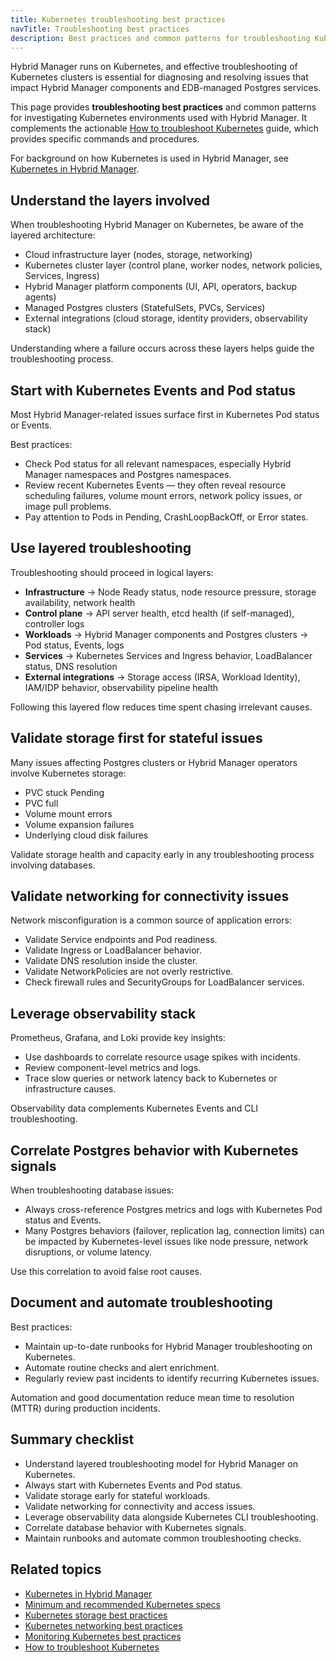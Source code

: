 ```yaml
---
title: Kubernetes troubleshooting best practices
navTitle: Troubleshooting best practices
description: Best practices and common patterns for troubleshooting Kubernetes clusters that support Hybrid Manager and EDB-managed Postgres services.
---
```


Hybrid Manager runs on Kubernetes, and effective troubleshooting of Kubernetes clusters is essential for diagnosing and resolving issues that impact Hybrid Manager components and EDB-managed Postgres services.

This page provides **troubleshooting best practices** and common patterns for investigating Kubernetes environments used with Hybrid Manager.
It complements the actionable [How to troubleshoot Kubernetes](/portal/kubernetes/learn/how-to/troubleshooting-on-kubernetes) guide, which provides specific commands and procedures.

For background on how Kubernetes is used in Hybrid Manager, see [Kubernetes in Hybrid Manager](/portal/kubernetes/learn/explained/k8s-in-hybrid-manager/).

## Understand the layers involved

When troubleshooting Hybrid Manager on Kubernetes, be aware of the layered architecture:

-   Cloud infrastructure layer (nodes, storage, networking)
-   Kubernetes cluster layer (control plane, worker nodes, network policies, Services, Ingress)
-   Hybrid Manager platform components (UI, API, operators, backup agents)
-   Managed Postgres clusters (StatefulSets, PVCs, Services)
-   External integrations (cloud storage, identity providers, observability stack)

Understanding where a failure occurs across these layers helps guide the troubleshooting process.

## Start with Kubernetes Events and Pod status

Most Hybrid Manager-related issues surface first in Kubernetes Pod status or Events.

Best practices:

-   Check Pod status for all relevant namespaces, especially Hybrid Manager namespaces and Postgres namespaces.
-   Review recent Kubernetes Events — they often reveal resource scheduling failures, volume mount errors, network policy issues, or image pull problems.
-   Pay attention to Pods in Pending, CrashLoopBackOff, or Error states.

## Use layered troubleshooting

Troubleshooting should proceed in logical layers:

-   **Infrastructure** → Node Ready status, node resource pressure, storage availability, network health
-   **Control plane** → API server health, etcd health (if self-managed), controller logs
-   **Workloads** → Hybrid Manager components and Postgres clusters → Pod status, Events, logs
-   **Services** → Kubernetes Services and Ingress behavior, LoadBalancer status, DNS resolution
-   **External integrations** → Storage access (IRSA, Workload Identity), IAM/IDP behavior, observability pipeline health

Following this layered flow reduces time spent chasing irrelevant causes.

## Validate storage first for stateful issues

Many issues affecting Postgres clusters or Hybrid Manager operators involve Kubernetes storage:

-   PVC stuck Pending
-   PVC full
-   Volume mount errors
-   Volume expansion failures
-   Underlying cloud disk failures

Validate storage health and capacity early in any troubleshooting process involving databases.

## Validate networking for connectivity issues

Network misconfiguration is a common source of application errors:

-   Validate Service endpoints and Pod readiness.
-   Validate Ingress or LoadBalancer behavior.
-   Validate DNS resolution inside the cluster.
-   Validate NetworkPolicies are not overly restrictive.
-   Check firewall rules and SecurityGroups for LoadBalancer services.

## Leverage observability stack

Prometheus, Grafana, and Loki provide key insights:

-   Use dashboards to correlate resource usage spikes with incidents.
-   Review component-level metrics and logs.
-   Trace slow queries or network latency back to Kubernetes or infrastructure causes.

Observability data complements Kubernetes Events and CLI troubleshooting.

## Correlate Postgres behavior with Kubernetes signals

When troubleshooting database issues:

-   Always cross-reference Postgres metrics and logs with Kubernetes Pod status and Events.
-   Many Postgres behaviors (failover, replication lag, connection limits) can be impacted by Kubernetes-level issues like node pressure, network disruptions, or volume latency.

Use this correlation to avoid false root causes.

## Document and automate troubleshooting

Best practices:

-   Maintain up-to-date runbooks for Hybrid Manager troubleshooting on Kubernetes.
-   Automate routine checks and alert enrichment.
-   Regularly review past incidents to identify recurring Kubernetes issues.

Automation and good documentation reduce mean time to resolution (MTTR) during production incidents.

## Summary checklist

-   Understand layered troubleshooting model for Hybrid Manager on Kubernetes.
-   Always start with Kubernetes Events and Pod status.
-   Validate storage early for stateful workloads.
-   Validate networking for connectivity and access issues.
-   Leverage observability data alongside Kubernetes CLI troubleshooting.
-   Correlate database behavior with Kubernetes signals.
-   Maintain runbooks and automate common troubleshooting checks.

## Related topics

-   [Kubernetes in Hybrid Manager](/portal/kubernetes/learn/explained/k8s-in-hybrid-manager/)
-   [Minimum and recommended Kubernetes specs](/edb-postgres-ai/hybrid-manager/install/kubernetes/recommended/)
-   [Kubernetes storage best practices](storage-best-practices/)
-   [Kubernetes networking best practices](./manage-kubernetes-networking)
-   [Monitoring Kubernetes best practices](./monitoring-kubernetes-best-practices)
-   [How to troubleshoot Kubernetes](../../how-to/troubleshooting-on-kubernetes)
